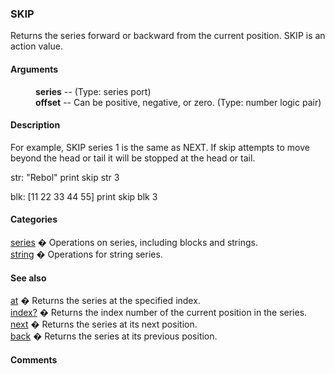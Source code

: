 === SKIP ===
Returns the series forward or backward from the current position.
SKIP is an action value.
==== Arguments ==== 
: '''series''' -- (Type: series port)
: '''offset''' -- Can be positive, negative, or zero. (Type: number logic pair)

==== Description ==== 

For example, SKIP series 1 is the same as NEXT. If skip attempts to move beyond the head or tail it will be stopped at the head or tail.


str: "Rebol"
print skip str 3

blk: [11 22 33 44 55]
print skip blk 3


==== Categories ==== 

[[Categories series|series]] � Operations on series, including blocks and strings.<br>
[[Categories string|string]] � Operations for string series.<br>

==== See also ==== 

[[Words at|at]] � Returns the series at the specified index.<br>
[[Words index?|index?]] � Returns the index number of the current position in the series.<br>
[[Words next|next]] � Returns the series at its next position.<br>
[[Words back|back]] � Returns the series at its previous position.<br>

==== Comments ==== 

<blockquote>
{|
|}</blockquote>